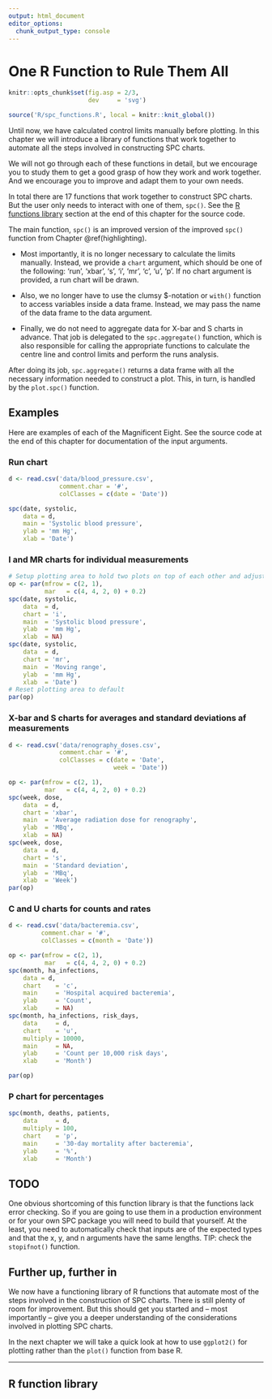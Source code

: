 ```yaml
---
output: html_document
editor_options: 
  chunk_output_type: console
---
```

# One R Function to Rule Them All {#r-functions}

```r
knitr::opts_chunk$set(fig.asp = 2/3,
                      dev     = 'svg')

source('R/spc_functions.R', local = knitr::knit_global())
```

Until now, we have calculated control limits manually before plotting. In this chapter we will introduce a library of functions that work together to automate all the steps involved in constructing SPC charts.

We will not go through each of these functions in detail, but we encourage you to study them to get a good grasp of how they work and work together. And we encourage you to improve and adapt them to your own needs. 

In total there are 17 functions that work together to construct SPC charts. But the user only needs to interact with one of them, `spc()`. See the [R functions library](#funs) section at the end of this chapter for the source code.

The main function, `spc()` is an improved version of the improved `spc()` function from Chapter \@ref(highlighting).

* Most importantly, it is no longer necessary to calculate the limits manually. Instead, we provide a `chart` argument, which should be one of the following: 'run', 'xbar', 's', 'i', 'mr', 'c', 'u', 'p'. If no chart argument is provided, a run chart will be drawn.

* Also, we no longer have to use the clumsy $-notation or `with()` function to access variables inside a data frame. Instead, we may pass the name of the data frame to the data argument.

* Finally, we do not need to aggregate data for X-bar and S charts in advance. That job is delegated to the `spc.aggregate()` function, which is also responsible for calling the appropriate functions to calculate the centre line and control limits and perform the runs analysis.

After doing its job, `spc.aggregate()` returns a data frame with all the necessary information needed to construct a plot. This, in turn, is handled by the `plot.spc()` function.

## Examples

Here are examples of each of the Magnificent Eight. See the source code at the end of this chapter for documentation of the input arguments.

### Run chart

```r
d <- read.csv('data/blood_pressure.csv',
              comment.char = '#',
              colClasses = c(date = 'Date'))

spc(date, systolic,
    data = d,
    main = 'Systolic blood pressure',
    ylab = 'mm Hg',
    xlab = 'Date')
```

### I and MR charts for individual measurements

```r
# Setup plotting area to hold two plots on top of each other and adjust margins
op <- par(mfrow = c(2, 1),
          mar   = c(4, 4, 2, 0) + 0.2)
spc(date, systolic, 
    data  = d, 
    chart = 'i',
    main  = 'Systolic blood pressure',
    ylab  = 'mm Hg',
    xlab  = NA)
spc(date, systolic, 
    data  = d, 
    chart = 'mr',
    main  = 'Moving range',
    ylab  = 'mm Hg',
    xlab  = 'Date')
# Reset plotting area to default
par(op)
```

### X-bar and S charts for averages and standard deviations af measurements

```r
d <- read.csv('data/renography_doses.csv',
              comment.char = '#',
              colClasses = c(date = 'Date',
                             week = 'Date'))

op <- par(mfrow = c(2, 1),
          mar   = c(4, 4, 2, 0) + 0.2)
spc(week, dose,
    data  = d,
    chart = 'xbar',
    main  = 'Average radiation dose for renography',
    ylab  = 'MBq',
    xlab  = NA)
spc(week, dose,
    data  = d,
    chart = 's',
    main  = 'Standard deviation',
    ylab  = 'MBq',
    xlab  = 'Week')
par(op)
```

### C and U charts for counts and rates

```r
d <- read.csv('data/bacteremia.csv',
         comment.char = '#',
         colClasses = c(month = 'Date'))

op <- par(mfrow = c(2, 1),
          mar   = c(4, 4, 2, 0) + 0.2)
spc(month, ha_infections,
    data = d,
    chart    = 'c',
    main     = 'Hospital acquired bacteremia',
    ylab     = 'Count',
    xlab     = NA)
spc(month, ha_infections, risk_days,
    data     = d,
    chart    = 'u',
    multiply = 10000,
    main     = NA,
    ylab     = 'Count per 10,000 risk days',
    xlab     = 'Month')

par(op)
```

### P chart for percentages

```r
spc(month, deaths, patients,
    data     = d,
    multiply = 100,
    chart    = 'p',
    main     = '30-day mortality after bacteremia',
    ylab     = '%',
    xlab     = 'Month')
```

## TODO

One obvious shortcoming of this function library is that the functions lack error checking. So if you are going to use them in a production environment or for your own SPC package you will need to build that yourself. At the least, you need to automatically check that inputs are of the expected types and that the x, y, and n arguments have the same lengths. TIP: check the `stopifnot()` function.

## Further up, further in

We now have a functioning library of R functions that automate most of the steps involved in the construction of SPC charts. There is still plenty of room for improvement. But this should get you started and -- most importantly -- give you a deeper understanding of the considerations involved in plotting SPC charts.

In the next chapter we will take a quick look at how to use `ggplot2()` for plotting rather than the `plot()` function from base R.

----

## R function library {- #funs}

```r
```

